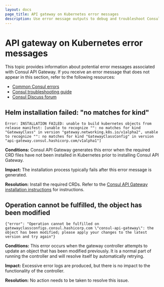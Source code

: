 ```yaml
---
layout: docs
page_title: API gateway on Kubernetes error messages
description: Use error message outputs to debug and troubleshoot Consul API gateways on Kubernetes. 
---
```


# API gateway on Kubernetes error messages 

This topic provides information about potential error messages associated with Consul API Gateway. If you receive an error message that does not appear in this section, refer to the following resources:

- [Common Consul errors](/consul/docs/troubleshoot/common-errors#common-errors-on-kubernetes)
- [Consul troubleshooting guide](/consul/docs/error-messages/consul)
- [Consul Discuss forum](https://discuss.hashicorp.com/)

<!---
***************************************************************************
Use markdown's Reference-Style links when including hyperlinks. This makes it easier to read the content im markdown.

Each common error should have its own section on this page. Each section
should start with a heading line that is a short description of the error or
the text of the error.

Two examples:
    ### Failed opening file during installation
    ### Message: "Can't connect to repository" when running Helm chart

******** Template for new Error Messages ********
 Copy and paste the following 13 lines when adding a new error message to this page.

### Title for this error

```
Replace with text of example error message
```
**Conditions:**
REPLACE THIS with description of when and why the error is typically seen

**Impact:**
REPLACE THIS with description of most likely impact of the event that caused this error to occur

**Resolution:**
REPLACE THIS with the actions the user should take to try to correct the situation

***************************************************************************
--->

## Helm installation failed: "no matches for kind"

```log
Error: INSTALLATION FAILED: unable to build kubernetes objects from release manifest: [unable to recognize "": no matches for kind "GatewayClass" in version "gateway.networking.k8s.io/v1alpha2", unable to recognize "": no matches for kind "GatewayClassConfig" in version "api-gateway.consul.hashicorp.com/v1alpha1"]
```
**Conditions:**
Consul API Gateway generates this error when the required CRD files have not been installed in Kubernetes prior to installing Consul API Gateway.

**Impact:**
The installation process typically fails after this error message is generated.

**Resolution:**
Install the required CRDs. Refer to the [Consul API Gateway installation instructions](/consul/docs/north-south/api-gateway/k8s/enable) for instructions.

## Operation cannot be fulfilled, the object has been modified

```
{"error": "Operation cannot be fulfilled on gatewayclassconfigs.consul.hashicorp.com \"consul-api-gateway\": the object has been modified; please apply your changes to the latest version and try again"}

```
**Conditions:**
This error occurs when the gateway controller attempts to update an object that has been modified previously. It is a normal part of running the controller and will resolve itself by automatically retrying.

**Impact:**
Excessive error logs are produced, but there is no impact to the functionality of the controller.

**Resolution:**
No action needs to be taken to resolve this issue.